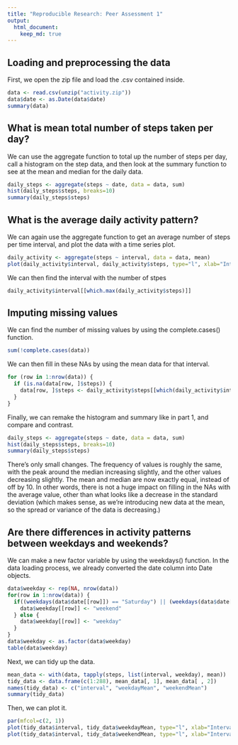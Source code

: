 ```yaml
---
title: "Reproducible Research: Peer Assessment 1"
output: 
  html_document:
    keep_md: true
---
```



## Loading and preprocessing the data

First, we open the zip file and load the .csv contained inside.

```r
data <- read.csv(unzip("activity.zip"))
data$date <- as.Date(data$date)
summary(data)
```


## What is mean total number of steps taken per day?

We can use the aggregate function to total up the number of steps per day, call a histogram on the step data, and then look at the summary function to see at the mean and median for the daily data.

```r
daily_steps <- aggregate(steps ~ date, data = data, sum)
hist(daily_steps$steps, breaks=10)
summary(daily_steps$steps)
```


## What is the average daily activity pattern?
We can again use the aggregate function to get an average number of steps per time interval, and plot the data with a time series plot.
```r
daily_activity <- aggregate(steps ~ interval, data = data, mean)
plot(daily_activity$interval, daily_activity$steps, type="l", xlab="Intervals", ylab="Average number of steps")
```

We can then find the interval with the number of stpes
```r
daily_activity$interval[[which.max(daily_activity$steps)]]
```

## Imputing missing values
We can find the number of missing values by using the complete.cases() function.
```r
sum(!complete.cases(data))

```

We can then fill in these NAs by using the mean data for that interval.
```r
for (row in 1:nrow(data)) {
  if (is.na(data[row, ]$steps)) {
    data[row, ]$steps <- daily_activity$steps[[which(daily_activity$interval == data[row, ]$interval)]]
  }
}
```

Finally, we can remake the histogram and summary like in part 1, and compare and contrast.
```r
daily_steps <- aggregate(steps ~ date, data = data, sum)
hist(daily_steps$steps, breaks=10)
summary(daily_steps$steps)
```

There's only small changes. The frequency of values is roughly the same, with the peak around the median increasing slightly, and the other values decreasing slightly. The mean and median are now exactly equal, instead of off by 10. In other words, there is not a huge impact on filling in the NAs with the average value, other than what looks like a decrease in the standard deviation (which makes sense, as we're introducing new data at the mean, so the spread or variance of the data is decreasing.)

## Are there differences in activity patterns between weekdays and weekends?
We can make a new factor variable by using the weekdays() function. In the data loading process, we already converted the date column into Date objects.
```r
data$weekday <- rep(NA, nrow(data))
for(row in 1:nrow(data)) {
  if((weekdays(data$date[[row]]) == "Saturday") || (weekdays(data$date[[row]]) == "Sunday")) {
    data$weekday[[row]] <- "weekend"
  } else {
    data$weekday[[row]] <- "weekday"
  }
}
data$weekday <- as.factor(data$weekday)
table(data$weekday)
```

Next, we can tidy up the data.
```r
mean_data <- with(data, tapply(steps, list(interval, weekday), mean))
tidy_data <- data.frame(c(1:288), mean_data[, 1], mean_data[ , 2])
names(tidy_data) <- c("interval", "weekdayMean", "weekendMean")
summary(tidy_data)
```

Then, we can plot it.
```r
par(mfcol=c(2, 1))
plot(tidy_data$interval, tidy_data$weekdayMean, type="l", xlab="Interval", ylab="Weekday Mean")
plot(tidy_data$interval, tidy_data$weekendMean, type="l", xlab="Interval", ylab="Weekend Mean")
```


